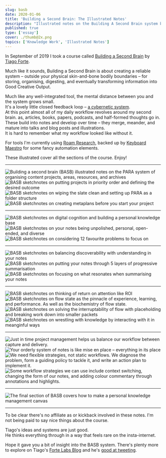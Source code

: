 ```yaml
---
slug: basb
date: 2020-01-06
title: 'Building a Second Brain: The Illustrated Notes'
description: "Illustrated notes on the Building A Second Brain system by Tiago Forte"
published: true
type: ['essay']
cover: ./thumb@2x.png
topics: ['Knowledge Work', 'Illustrated Notes']
---
```


In September of 2019 I took a course called <a href='https://www.buildingasecondbrain.com'>Building a Second Brain</a> by <a href='https://twitter.com/fortelabs'>Tiago Forte</a>.

Much like it sounds, Building a Second Brain is about creating a reliable system – outside your physical skin-and-bone bodily boundaries – for storing, organising, digesting, and eventually transforming information into Good Creative Output. 


Much like any well-integrated tool, the mental distance between you and the system grows small.  
It's a lovely little closed feedback loop – <a href="https://en.wikipedia.org/wiki/Cybernetics">a cybernetic system</a>.  
At this point almost all of my daily workflow revolves around my second brain. as, articles, books, papers, podcasts, and half-formed thoughts go in.  
These build into notes and develop over time – they merge, meander, and mature into talks and blog posts and illustrations.  
It is hard to remember what my workflow looked like without it.

For tools I'm currently using <a href="https://roamresearch.com/">Roam Research</a>, backed up by <a href="https://www.keyboardmaestro.com/main/">Keyboard Maestro</a> for some fancy automation elements.

These illustrated cover all the sections of the course. Enjoy!

---

<Image src="https://res.cloudinary.com/dg3gyk0gu/image/upload/c_scale,w_960/v1586173192/maggieappleton.com/basb/Basb1-4_2x.png" alt="Building a second brain (BASB) illustrated notes on the PARA system of organising content projects, areas, resources, and archives" />

<Image src="https://res.cloudinary.com/dg3gyk0gu/image/upload/c_scale,w_960/v1586173190/maggieappleton.com/basb/Basb1-2_2x.png" alt="BASB sketchnotes on putting projects in priority order and defining the desired outcome" />

<Image src="https://res.cloudinary.com/dg3gyk0gu/image/upload/c_scale,w_960/v1586173188/maggieappleton.com/basb/Basb1-1_2x.png" alt="BASB sketchnotes on wiping the slate clean and setting up PARA as a folder structure" />

<Image src="https://res.cloudinary.com/dg3gyk0gu/image/upload/c_scale,w_960/v1586173189/maggieappleton.com/basb/Basb1-3_2x.png" alt="BASB sketchnotes on creating metaplans before you start your project" />

---

<Image src="https://res.cloudinary.com/dg3gyk0gu/image/upload/c_scale,w_960/v1586173064/maggieappleton.com/basb/Basb2-1_2x.png" alt="BASB sketchnotes on digital cognition and building a personal knowledge base" />

<Image src="https://res.cloudinary.com/dg3gyk0gu/image/upload/c_scale,w_960/v1586173065/maggieappleton.com/basb/Basb2-2_2x.png" alt="BASB sketchnotes on your notes being unpolished, personal, open-ended, and diverse" />

<Image src="https://res.cloudinary.com/dg3gyk0gu/image/upload/c_scale,w_960/v1586173061/maggieappleton.com/basb/Basb2-3_2x.png" alt="BASB sketchnotes on considering 12 favourite problems to focus on" />

---

<Image src="https://res.cloudinary.com/dg3gyk0gu/image/upload/c_scale,w_960/v1586172896/maggieappleton.com/basb/Basb3-1_2x.png" alt="BASB sketchnotes on balancing discoverability with understanding in your notes" />

<Image src="https://res.cloudinary.com/dg3gyk0gu/image/upload/c_scale,w_960/v1586172898/maggieappleton.com/basb/Basb3-2_2x.png" alt="BASB sketchnotes on putting your notes through 5 layers of progressive summarisation" />

<Image src="https://res.cloudinary.com/dg3gyk0gu/image/upload/c_scale,w_960/v1586172894/maggieappleton.com/basb/Basb3-3_2x.png" alt="BASB sketchnotes on focusing on what resonates when summarising your notes" />

---

<Image src="https://res.cloudinary.com/dg3gyk0gu/image/upload/c_scale,w_960/v1586172982/maggieappleton.com/basb/Basb4-1_2x.png" alt="BASB sketchnotes on thinking of return on attention like ROI" />

<Image src="https://res.cloudinary.com/dg3gyk0gu/image/upload/c_scale,w_960/v1586172879/maggieappleton.com/basb/Basb4-2_2x.png" alt="BASB sketchnotes on flow state as the pinnacle of experience, learning, and performance. As well as the biochemistry of flow state." />

<Image src="https://res.cloudinary.com/dg3gyk0gu/image/upload/c_scale,w_960/v1586172878/maggieappleton.com/basb/Basb4-3_2x.png" alt="BASB sketchnotes on solving the interruptability of flow with placeholding and breaking work down into smaller packets" />

<Image src="https://res.cloudinary.com/dg3gyk0gu/image/upload/c_scale,w_960/v1586172879/maggieappleton.com/basb/Basb4-4_2x.png" alt="BASB sketchnotes on wrestling with knowledge by interacting with it in meanginful ways" />

---

<Image src="https://res.cloudinary.com/dg3gyk0gu/image/upload/c_scale,w_960/v1586172864/maggieappleton.com/basb/Basb5-1_2x.png" alt="Just in time project management helps us balance our workflow between capture and delivery." />

<Image src="https://res.cloudinary.com/dg3gyk0gu/image/upload/c_scale,w_960/v1586172865/maggieappleton.com/basb/Basb5-2_2x.png" alt="Your orderly system of notes is like mise en place – everything in its place" />

<Image src="https://res.cloudinary.com/dg3gyk0gu/image/upload/c_scale,w_960/v1586172873/maggieappleton.com/basb/Basb5-4_2x.png" alt="We need flexible strategies, not static workflows. We diagnose the problem, form a guiding policy to tackle it, and write an action plan to implement it. " />

<Image src="https://res.cloudinary.com/dg3gyk0gu/image/upload/c_scale,w_960/v1586172866/maggieappleton.com/basb/Basb5-3_2x.png" alt="Some workflow strategies we can use include context switching, changing the form of our notes, and adding colour commentary through annotations and highlights." />

---

<Image src="https://res.cloudinary.com/dg3gyk0gu/image/upload/c_scale,w_960/v1586172858/maggieappleton.com/basb/Basb6-1_2x.png" alt="The final section of BASB covers how to make a personal knowledge management canvas" />

---
To be clear there's no affiliate as or kickback involved in these notes. 
I'm not being paid to say nice things about the course.  

Tiago's ideas and systems are just good.  
He thinks everything through in a way that feels rare on the insta-internet.

Hope it gave you a bit of insight into the BASB system.
There's plenty more to explore on Tiago's <a href="https://praxis.fortelabs.co/">Forte Labs Blog</a> and he's <a href="https://twitter.com/fortelabs">good at tweeting</a>.